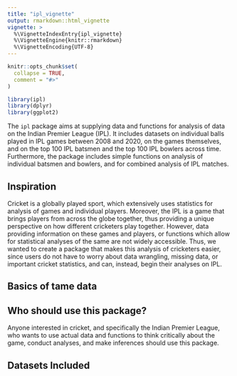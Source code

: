 ```yaml
---
title: "ipl_vignette"
output: rmarkdown::html_vignette
vignette: >
  %\VignetteIndexEntry{ipl_vignette}
  %\VignetteEngine{knitr::rmarkdown}
  %\VignetteEncoding{UTF-8}
---
```


```r
knitr::opts_chunk$set(
  collapse = TRUE,
  comment = "#>"
)
```

```r
library(ipl)
library(dplyr)
library(ggplot2)
```


The `ipl` package aims at supplying data and functions for analysis of data on the Indian Premier League (IPL). It includes datasets on individual balls played in IPL games between 2008 and 2020, on the games themselves, and on the top 100 IPL batsmen and the top 100 IPL bowlers across time. Furthermore, the package includes simple functions on analysis of individual batsmen and bowlers, and for combined analysis of IPL matches. 


## Inspiration

Cricket is a globally played sport, which extensively uses statistics for analysis of games and individual players. Moreover, the IPL is a game that brings players from across the globe together, thus providing a unique perspective on how different cricketers play together. However, data providing information on these games and players, or functions which allow for statistical analyses of the same are not widely accessible. Thus, we wanted to create a package that makes this analysis of cricketers easier, since users do not have to worry about data wrangling, missing data, or important cricket statistics, and can, instead, begin their analyses on IPL. 


## Basics of tame data


## Who should use this package?

Anyone interested in cricket, and specifically the Indian Premier League, who wants to use actual data and functions to think critically about the game, conduct analyses, and make inferences should use this package. 

## Datasets Included



































